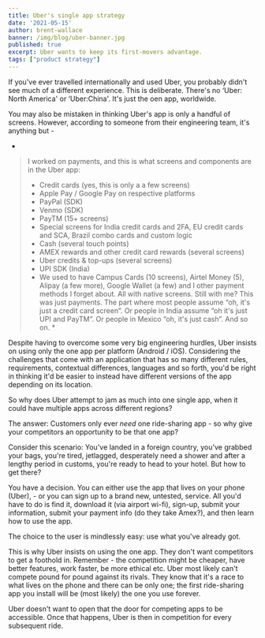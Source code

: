 ```yaml
---
title: Uber's single app strategy
date: '2021-05-15'
author: brent-wallace
banner: /img/blog/uber-banner.jpg
published: true
excerpt: Uber wants to keep its first-movers advantage.
tags: ["product strategy"]
---
```


If you've ever travelled internationally and used Uber, you probably didn't see much of a different experience. This is deliberate.  There's no ‘Uber: North America' or ‘Uber:China'. It's just the oen app, worldwide. 

You may also be mistaken in thinking Uber's app is only a handful of screens. However, according to someone from their engineering team, it's anything but - 

*
> I worked on payments, and this is what screens and components are in the Uber app:
> - Credit cards (yes, this is only a a few screens)
> - Apple Pay / Google Pay on respective platforms
> - PayPal (SDK)
> - Venmo (SDK)
> - PayTM (15+ screens)
> - Special screens for India credit cards and 2FA, EU credit cards and SCA, Brazil combo cards and custom logic
> - Cash (several touch points)
> - AMEX rewards and other credit card rewards (several screens)
> - Uber credits & top-ups (several screens)
> - UPI SDK (India)
> - We used to have Campus Cards (10 screens), Airtel Money (5), Alipay (a few more), Google Wallet (a few) and I other payment methods I forget about. All with native screens. Still with me? This was just payments. The part where most people assume “oh, it's just a credit card screen”. Or people in India assume “oh it's just UPI and PayTM”. Or people in Mexico “oh, it's just cash”. And so on. *


Despite having to overcome some very big engineering hurdles, Uber insists on using only the one app per platform (Android / iOS).
Considering the challenges that come with an application that has so many different rules, requirements, contextual differences, languages and so forth, you'd be right in thinking it'd be easier to instead have different versions of the app depending on its location. 


So why does Uber attempt to jam as much into one single app, when it could have multiple apps across different regions?

The answer: Customers only ever *need* one ride-sharing app - so why give your competitors an opportunity to be that one app? 

Consider this scenario: You've landed in a foreign country, you've grabbed your bags, you're tired, jetlagged, desperately need a shower and after a lengthy period in customs, you're ready to head to your hotel. But how to get there? 

You have a decision. You can either use the app that lives on your phone (Uber), - or you can sign up to a brand new, untested, service. All you'd have to do is find it, download it (via airport wi-fi), sign-up, submit your information, submit your payment info  (do they take Amex?), and then learn how to use the app. 

The choice to the user is mindlessly easy: use what you've already got. 

This is why Uber insists on using the one app.  They don't want competitors to get a foothold in. Remember - the competition might be cheaper, have better features, work faster, be more ethical etc. Uber most likely can't compete pound for pound against its rivals. They know that it's a race to what lives on the phone and there can be only one; the first ride-sharing app you install will be (most likely) the one you use forever. 

Uber doesn't want to open that the door for competing apps to be accessible. Once that happens, Uber is then in competition for every subsequent ride. 




